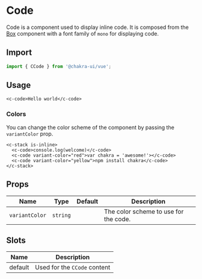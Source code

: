 
<SEO
  title="Code"
  description="Code is a component used to display inline code. It is composed from the Box component with a font family of `mono` for displaying code."
/>

# Code

Code is a component used to display inline code. It is composed from the
[Box](/box) component with a font family of `mono` for displaying code.

## Import

```js
import { CCode } from '@chakra-ui/vue';
```


## Usage

```vue live=true
<c-code>Hello world</c-code>
```

### Colors

You can change the color scheme of the component by passing the `variantColor`
prop.

```vue live=true
<c-stack is-inline>
  <c-code>console.log(welcome)</c-code>
  <c-code variant-color="red">var chakra = 'awesome!'></c-code>
  <c-code variant-color="yellow">npm install chakra</c-code>
</c-stack>
```

## Props

| Name           | Type              | Default | Description                           |
| -------------- | ----------------- | ------- | ------------------------------------- |
| `variantColor` | `string`          |         | The color scheme to use for the code. |

## Slots
| Name       | Description                                                                       |
| ---------- | --------------------------------------------------------------------------------- |
| default    | Used for the `CCode` content                                                      |
